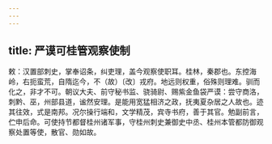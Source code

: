 ```yaml
---
---
---
```

title: 严谟可桂管观察使制
---



敕：汉置部刺史，掌奉诏条，纠吏理，盖今观察使职耳。桂林，秦郡也。东控海岭，右扼蛮荒，自隋迄今，不（故）〔改〕戎府。地远则权重，俗殊则理难。驯而化之，非才不可。朝议大夫、前守秘书监、骁骑尉、赐紫金鱼袋严谟：尝守商洛，刺黔、巫，州部县道，谧然安理。是能用宽猛相济之政，抚夷夏杂居之人故也。迹其往效，式是南邦。况尔操行端和，文学精茂，宾寺书府，善于其官。勉副前言，伫申后命。可使持节都督桂州诸军事，守桂州刺史兼御史中丞、桂州本管都防御观察处置等使，散官、勋如故。